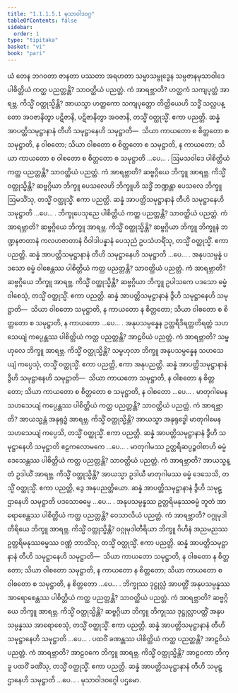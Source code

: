 ```yaml
---
title: "1.1.1.5.1 မုသာဝါဒဝဂ္ဂ"
tableOfContents: false
sidebar:
  order: 1
type: "tipitaka"
basket: "vi"
book: "pari"
---
```



<DynamicBreadcrumb />

<Division number="54" book="pari">

<Paragraph number="119" book="pari">
ယံ တေန ဘဂဝတာ ဇာနတာ ပဿတာ အရဟတာ သမ္မာသမ္ဗုဒ္ဓေန သမ္ပဇာနမုသာဝါဒေ ပါစိတ္တိယံ ကတ္ထ ပညတ္တန္တိ? သာဝတ္ထိယံ ပညတ္တံ. ကံ အာရဗ္ဘာတိ? ဟတ္ထကံ သကျပုတ္တံ အာရဗ္ဘ. ကိသ္မိံ ဝတ္ထုသ္မိန္တိ? အာယသ္မာ ဟတ္ထကော သကျပုတ္တော တိတ္ထိယေဟိ သဒ္ဓိံ သလ္လပန္တော အဝဇာနိတွာ ပဋိဇာနိ, ပဋိဇာနိတွာ အဝဇာနိ, တသ္မိံ ဝတ္ထုသ္မိံ. ဧကာ ပညတ္တိ. ဆန္နံ အာပတ္တိသမုဋ္ဌာနာနံ တီဟိ သမုဋ္ဌာနေဟိ သမုဋ္ဌာတိ—  သိယာ ကာယတော စ စိတ္တတော စ သမုဋ္ဌာတိ, န ဝါစတော; သိယာ ဝါစတော စ စိတ္တတော စ သမုဋ္ဌာတိ, န ကာယတော; သိယာ ကာယတော စ ဝါစတော စ စိတ္တတော စ သမုဋ္ဌာတိ …ပေ… .
</Paragraph>

</Division>
<Division number="55" book="pari">

<Paragraph number="120" book="pari">
ဩမသဝါဒေ ပါစိတ္တိယံ ကတ္ထ ပညတ္တန္တိ? သာဝတ္ထိယံ ပညတ္တံ. ကံ အာရဗ္ဘာတိ? ဆဗ္ဗဂ္ဂိယေ ဘိက္ခူ အာရဗ္ဘ. ကိသ္မိံ ဝတ္ထုသ္မိန္တိ? ဆဗ္ဗဂ္ဂိယာ ဘိက္ခူ ပေသလေဟိ ဘိက္ခူဟိ သဒ္ဓိံ ဘဏ္ဍန္တာ ပေသလေ ဘိက္ခူ ဩမသိံသု, တသ္မိံ ဝတ္ထုသ္မိံ. ဧကာ ပညတ္တိ. ဆန္နံ အာပတ္တိသမုဋ္ဌာနာနံ တီဟိ သမုဋ္ဌာနေဟိ သမုဋ္ဌာတိ …ပေ… .
</Paragraph>

</Division>
<Division number="56" book="pari">

<Paragraph number="121" book="pari">
ဘိက္ခုပေသုညေ ပါစိတ္တိယံ ကတ္ထ ပညတ္တန္တိ? သာဝတ္ထိယံ ပညတ္တံ. ကံ အာရဗ္ဘာတိ? ဆဗ္ဗဂ္ဂိယေ ဘိက္ခူ အာရဗ္ဘ. ကိသ္မိံ ဝတ္ထုသ္မိန္တိ? ဆဗ္ဗဂ္ဂိယာ ဘိက္ခူ ဘိက္ခူနံ ဘဏ္ဍနဇာတာနံ ကလဟဇာတာနံ ဝိဝါဒါပန္နာနံ ပေသုညံ ဥပသံဟရိံသု, တသ္မိံ ဝတ္ထုသ္မိံ. ဧကာ ပညတ္တိ. ဆန္နံ အာပတ္တိသမုဋ္ဌာနာနံ တီဟိ သမုဋ္ဌာနေဟိ သမုဋ္ဌာတိ …ပေ… .
</Paragraph>

</Division>
<Division number="57" book="pari">

<Paragraph number="122" book="pari">
အနုပသမ္ပန္နံ ပဒသော ဓမ္မံ ဝါစေန္တဿ ပါစိတ္တိယံ ကတ္ထ ပညတ္တန္တိ? သာဝတ္ထိယံ ပညတ္တံ. ကံ အာရဗ္ဘာတိ? ဆဗ္ဗဂ္ဂိယေ ဘိက္ခူ အာရဗ္ဘ. ကိသ္မိံ ဝတ္ထုသ္မိန္တိ? ဆဗ္ဗဂ္ဂိယာ ဘိက္ခူ ဥပါသကေ ပဒသော ဓမ္မံ ဝါစေသုံ, တသ္မိံ ဝတ္ထုသ္မိံ. ဧကာ ပညတ္တိ. ဆန္နံ အာပတ္တိသမုဋ္ဌာနာနံ ဒွီဟိ သမုဋ္ဌာနေဟိ သမုဋ္ဌာတိ—  သိယာ ဝါစတော သမုဋ္ဌာတိ, န ကာယတော န စိတ္တတော; သိယာ ဝါစတော စ စိတ္တတော စ သမုဋ္ဌာတိ, န ကာယတော …ပေ… .
</Paragraph>

</Division>
<Division number="58" book="pari">

<Paragraph number="123" book="pari">
အနုပသမ္ပန္နေန ဥတ္တရိဒိရတ္တတိရတ္တံ သဟသေယျံ ကပ္ပေန္တဿ ပါစိတ္တိယံ ကတ္ထ ပညတ္တန္တိ? အာဠဝိယံ ပညတ္တံ. ကံ အာရဗ္ဘာတိ? သမ္ဗဟုလေ ဘိက္ခူ အာရဗ္ဘ. ကိသ္မိံ ဝတ္ထုသ္မိန္တိ? သမ္ဗဟုလာ ဘိက္ခူ အနုပသမ္ပန္နေန သဟသေယျံ ကပ္ပေသုံ, တသ္မိံ ဝတ္ထုသ္မိံ. ဧကာ ပညတ္တိ, ဧကာ အနုပညတ္တိ. ဆန္နံ အာပတ္တိသမုဋ္ဌာနာနံ ဒွီဟိ သမုဋ္ဌာနေဟိ သမုဋ္ဌာတိ—  သိယာ ကာယတော သမုဋ္ဌာတိ, န ဝါစတော န စိတ္တတော; သိယာ ကာယတော စ စိတ္တတော စ သမုဋ္ဌာတိ, န ဝါစတော …ပေ… .
</Paragraph>

</Division>
<Division number="59" book="pari">

<Paragraph number="124" book="pari">
မာတုဂါမေန သဟသေယျံ ကပ္ပေန္တဿ ပါစိတ္တိယံ ကတ္ထ ပညတ္တန္တိ? သာဝတ္ထိယံ ပညတ္တံ. ကံ အာရဗ္ဘာတိ? အာယသ္မန္တံ အနုရုဒ္ဓံ အာရဗ္ဘ. ကိသ္မိံ ဝတ္ထုသ္မိန္တိ? အာယသ္မာ အနုရုဒ္ဓေါ မာတုဂါမေန သဟသေယျံ ကပ္ပေသိ, တသ္မိံ ဝတ္ထုသ္မိံ. ဧကာ ပညတ္တိ. ဆန္နံ အာပတ္တိသမုဋ္ဌာနာနံ ဒွီဟိ သမုဋ္ဌာနေဟိ သမုဋ္ဌာတိ ဧဠကလောမကေ …ပေ… .
</Paragraph>

</Division>
<Division number="60" book="pari">

<Paragraph number="125" book="pari">
မာတုဂါမဿ ဥတ္တရိဆပ္ပဉ္စဝါစာဟိ ဓမ္မံ ဒေသေန္တဿ ပါစိတ္တိယံ ကတ္ထ ပညတ္တန္တိ? သာဝတ္ထိယံ ပညတ္တံ. ကံ အာရဗ္ဘာတိ? အာယသ္မန္တံ ဥဒါယိံ အာရဗ္ဘ. ကိသ္မိံ ဝတ္ထုသ္မိန္တိ? အာယသ္မာ ဥဒါယီ မာတုဂါမဿ ဓမ္မံ ဒေသေသိ, တသ္မိံ ဝတ္ထုသ္မိံ. ဧကာ ပညတ္တိ, ဒွေ အနုပညတ္တိယော. ဆန္နံ အာပတ္တိသမုဋ္ဌာနာနံ ဒွီဟိ သမုဋ္ဌာနေဟိ သမုဋ္ဌာတိ ပဒသောဓမ္မေ …ပေ… .
</Paragraph>

</Division>
<Division number="61" book="pari">

<Paragraph number="126" book="pari">
အနုပသမ္ပန္နဿ ဥတ္တရိမနုဿဓမ္မံ ဘူတံ အာရောစေန္တဿ ပါစိတ္တိယံ ကတ္ထ ပညတ္တန္တိ? ဝေသာလိယံ ပညတ္တံ. ကံ အာရဗ္ဘာတိ? ဝဂ္ဂုမုဒါတီရိယေ ဘိက္ခူ အာရဗ္ဘ. ကိသ္မိံ ဝတ္ထုသ္မိန္တိ? ဝဂ္ဂုမုဒါတီရိယာ ဘိက္ခူ ဂိဟီနံ အညမညဿ ဥတ္တရိမနုဿဓမ္မဿ ဝဏ္ဏံ ဘာသိံသု, တသ္မိံ ဝတ္ထုသ္မိံ. ဧကာ ပညတ္တိ. ဆန္နံ အာပတ္တိသမုဋ္ဌာနာနံ တီဟိ သမုဋ္ဌာနေဟိ သမုဋ္ဌာတိ—  သိယာ ကာယတော သမုဋ္ဌာတိ, န ဝါစတော န စိတ္တတော; သိယာ ဝါစတော သမုဋ္ဌာတိ, န ကာယတော န စိတ္တတော; သိယာ ကာယတော စ ဝါစတော စ သမုဋ္ဌာတိ, န စိတ္တတော …ပေ… .
</Paragraph>

</Division>
<Division number="62" book="pari">

<Paragraph number="127" book="pari">
ဘိက္ခုဿ ဒုဋ္ဌုလ္လံ အာပတ္တိံ အနုပသမ္ပန္နဿ အာရောစေန္တဿ ပါစိတ္တိယံ ကတ္ထ ပညတ္တန္တိ? သာဝတ္ထိယံ ပညတ္တံ. ကံ အာရဗ္ဘာတိ? ဆဗ္ဗဂ္ဂိယေ ဘိက္ခူ အာရဗ္ဘ. ကိသ္မိံ ဝတ္ထုသ္မိန္တိ? ဆဗ္ဗဂ္ဂိယာ ဘိက္ခူ ဘိက္ခုဿ ဒုဋ္ဌုလ္လာပတ္တိံ အနုပသမ္ပန္နဿ အာရောစေသုံ, တသ္မိံ ဝတ္ထုသ္မိံ. ဧကာ ပညတ္တိ. ဆန္နံ အာပတ္တိသမုဋ္ဌာနာနံ တီဟိ သမုဋ္ဌာနေဟိ သမုဋ္ဌာတိ …ပေ… .
</Paragraph>

</Division>
<Division number="63" book="pari">

<Paragraph number="128" book="pari">
ပထဝိံ ခဏန္တဿ ပါစိတ္တိယံ ကတ္ထ ပညတ္တန္တိ? အာဠဝိယံ ပညတ္တံ. ကံ အာရဗ္ဘာတိ? အာဠဝကေ ဘိက္ခူ အာရဗ္ဘ. ကိသ္မိံ ဝတ္ထုသ္မိန္တိ? အာဠဝကာ ဘိက္ခူ ပထဝိံ ခဏိံသု, တသ္မိံ ဝတ္ထုသ္မိံ. ဧကာ ပညတ္တိ. ဆန္နံ အာပတ္တိသမုဋ္ဌာနာနံ တီဟိ သမုဋ္ဌာနေဟိ သမုဋ္ဌာတိ …ပေ… .

</Paragraph>
</Division>

<Paragraph number="129" type="center" book="pari">
မုသာဝါဒဝဂ္ဂေါ ပဌမော.
</Paragraph>